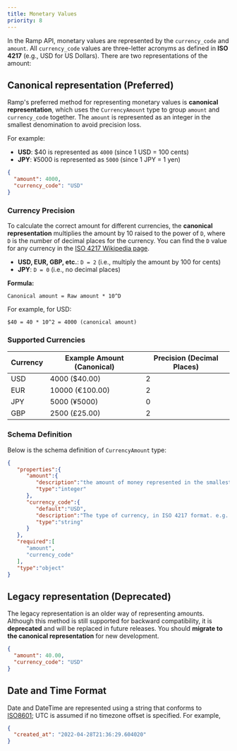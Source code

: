 ```yaml
---
title: Monetary Values
priority: 8
---
```


In the Ramp API, monetary values are represented by the `currency_code` and `amount`. All `currency_code` values are three-letter acronyms as defined in **ISO 4217** (e.g., USD for US Dollars). There are two representations of the amount:

## Canonical representation (Preferred)

Ramp's preferred method for representing monetary values is **canonical representation**, which uses the `CurrencyAmount` type to group `amount` and `currency_code` together. The `amount` is represented as an integer in the smallest denomination to avoid precision loss.

For example:
- **USD**: $40 is represented as `4000` (since 1 USD = 100 cents)
- **JPY**: ¥5000 is represented as `5000` (since 1 JPY = 1 yen)

```json
{
  "amount": 4000,
  "currency_code": "USD"
}
```

### Currency Precision

To calculate the correct amount for different currencies, the **canonical representation** multiplies the amount by 10 raised to the power of `D`, where `D` is the number of decimal places for the currency. You can find the `D` value for any currency in the [ISO 4217 Wikipedia page](https://en.wikipedia.org/wiki/ISO_4217).

- **USD, EUR, GBP, etc.**: `D = 2` (i.e., multiply the amount by 100 for cents)
- **JPY**: `D = 0` (i.e., no decimal places)

**Formula:**
```text
Canonical amount = Raw amount * 10^D
```

For example, for USD:
```text
$40 = 40 * 10^2 = 4000 (canonical amount)
```

### Supported Currencies

| Currency | Example Amount (Canonical) | Precision (Decimal Places) |
|----------|---------------------------|----------------------------|
| USD      | 4000 ($40.00)             | 2                          |
| EUR      | 10000 (€100.00)           | 2                          |
| JPY      | 5000 (¥5000)              | 0                          |
| GBP      | 2500 (£25.00)             | 2                          |

### Schema Definition

Below is the schema definition of `CurrencyAmount` type:

```json
{
   "properties":{
      "amount":{
         "description":"the amount of money represented in the smallest denomination of the currency. For example, when the currency is USD, then the amount is expressed in cents.",
         "type":"integer"
      },
      "currency_code":{
         "default":"USD",
         "description":"The type of currency, in ISO 4217 format. e.g. USD for US dollars",
         "type":"string"
      }
   },
   "required":[
      "amount",
      "currency_code"
   ],
   "type":"object"
}
```

## Legacy representation (Deprecated)

The legacy representation is an older way of representing amounts. Although this method is still supported for backward compatibility, it is **deprecated** and will be replaced in future releases. You should **migrate to the canonical representation** for new development.

```json
{
  "amount": 40.00,
  "currency_code": "USD"
}
```

## Date and Time Format

Date and DateTime are represented using a string that conforms to [ISO8601](https://en.wikipedia.org/wiki/ISO_8601); UTC is assumed if no timezone offset is specified. For example,

```json
{
  "created_at": "2022-04-28T21:36:29.604020"
}
```